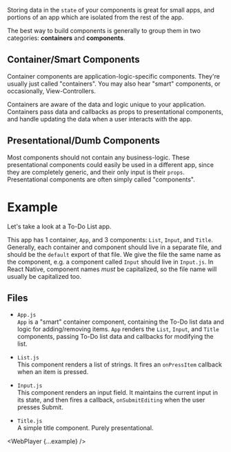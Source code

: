 

Storing data in the `state` of your components is great for small apps, and portions of an app which are isolated from the rest of the app.

The best way to build components is generally to group them in two categories: <b>containers</b> and <b>components</b>.

## Container/Smart Components

Container components are application-logic-specific components. They're usually just called "containers". You may also hear "smart" components, or occasionally, View-Controllers.

Containers are aware of the data and logic unique to your application. Containers pass data and callbacks as props to presentational components, and handle updating the data when a user interacts with the app.

## Presentational/Dumb Components

Most components should not contain any business-logic. These presentational components could easily be used in a different app, since they are completely generic, and their only input is their `props`. Presentational components are often simply called "components".

# Example

Let's take a look at a To-Do List app.

This app has 1 container, `App`, and 3 components: `List`, `Input`, and `Title`. Generally, each container and component should live in a separate file, and should be the `default` export of that file. We give the file the same name as the component, e.g. a component called `Input` should live in `Input.js`. In React Native, component names <i>must</i> be capitalized, so the file name will usually be capitalized too.

## Files

- `App.js`<br />
  `App` is a "smart" container component, containing the To-Do list data and logic for adding/removing items. `App` renders the `List`, `Input`, and `Title` components, passing To-Do list data and callbacks for modifying the list.

- `List.js`<br />
  This component renders a list of strings. It fires an `onPressItem` callback when an item is pressed.

- `Input.js`<br />
  This component renders an input field. It maintains the current input in its state, and then fires a callback, `onSubmitEditing` when the user presses Submit.

- `Title.js`<br />
  A simple title component. Purely presentational.

<WebPlayer {...example} />
